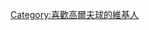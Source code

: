 {{Userbox
  |border-c = #000000
  |border-s = 1
  |id-c     = #FFFFFF
  |id-s     = 12
  |id-fc    = #000000
  |info-c   = #888888
  |info-s   = 10
  |info-fc  = #FFFF
  |id       = [[File:Golfball 01 KMJ.jpg|40px]]
  |info     = 這個用戶喜歡'''[[高爾夫球]]'''。
}}

[[Category:喜歡高爾夫球的維基人]]
